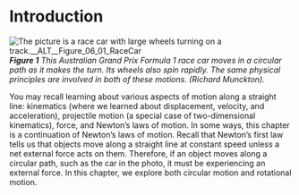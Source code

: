 # Introduction
![The picture is a race car with large wheels turning on a track.__ALT__Figure_06_01_RaceCar](__MEDIA_URL__CNX_HSPhysics_06_00_RaceCar.jpg)
***Figure 1** This Australian Grand Prix Formula 1 race car moves in a circular path as it makes the turn. Its wheels also spin rapidly. The same physical principles are involved in both of these motions. (Richard Munckton).*


You may recall learning about various aspects of motion along a straight line: kinematics (where we learned about displacement, velocity, and acceleration), projectile motion (a special case of two-dimensional kinematics), force, and Newton’s laws of motion. In some ways, this chapter is a continuation of Newton’s laws of motion. Recall that Newton’s first law tells us that objects move along a straight line at constant speed unless a net external force acts on them. Therefore, if an object moves along a circular path, such as the car in the photo, it must be experiencing an external force. In this chapter, we explore both circular motion and rotational motion.
